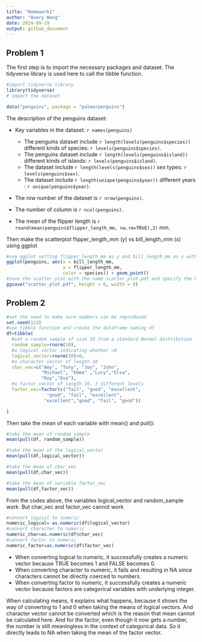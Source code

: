 ```yaml
---
title: "Homework1"
author: "Avery Wang"
date: 2024-09-19
output: github_document
---
```


## Problem 1

The first step is to import the necessary packages and dataset. The tidyverse library is used here to call the tibble function.

```r
#import tidyverse library 
library(tidyverse)
# import the dataset

data("penguins", package = "palmerpenguins")
```

The description of the penguins dataset: 

* Key variables in the dataset: `r names(penguins)`

  * The penguins dataset include `r length(levels(penguins$species))` different             kinds of species: `r levels(penguins$species)`.
  * The penguins dataset include `r length(levels(penguins$island))` different               kinds of islands: `r levels(penguins$island)`.
  * The dataset include `r length(levels(penguins$sex))` sex types: 
      `r levels(penguins$sex)`. 
  * The dataset include `r length(unique(penguins$year))` different years :
    `r unique(penguins$year)`. 

* The row number of the dataset is `r nrow(penguins)`.

* The number of column is `r ncol(penguins)`.

* The mean of the flipper length is `r round(mean(penguins$flipper_length_mm, na.rm=TRUE),2)` mm.

Then make the scatterplot flipper_length_mm (y) vs bill_length_mm (x) using ggplot

```r
#use ggplot setting flipper_length_mm as y and bill_length_mm as x with geom_point() to make scatterplot
ggplot(penguins, aes(x = bill_length_mm, 
                     y = flipper_length_mm,
                     color = species)) + geom_point()
#save the scatter plot with the name scatter_plot.pdf and specify the height and width 
ggsave("scatter_plot.pdf", height = 6, width = 8)
```


## Problem 2

```r
#set the seed to make sure numbers can be reproduced
set.seed(123)
#use tibble function and create the dataframe naming df
df=tibble(
  #set a random sample of size 10 from a standard Normal distribution
  random_sample=rnorm(10),
  #a logical vector indicating whether >0
  logical_vector=rnorm(10)>0,
  #a character vector of length 10
  char_vec=c("Amy", "Tony", "Joy", "John", 
             "Michael", "Emma" ,"Lucy","Elsa",
             "Roy","Eva"),
  #a factor vector of length 10, 3 different levels
  factor_vec=factor(c("fail", "good", "excellent", 
               "good", "fail", "excellent", 
              "excellent","good", "fail", "good"))

)
```


Then take the mean of each variable with mean() and pull():

```r
#take the mean of random_sample
mean(pull(df, random_sample))
```

```r
#take the mean of the logical_vector
mean(pull(df,logical_vector))
```

```r
#take the mean of char_vec
mean(pull(df,char_vec))
```

```r
#take the mean of variable factor_vec
mean(pull(df,factor_vec))
```

From the codes above, the variables logical_vector and random_sample work. But char_vec and factor_vec cannot work

```r
#convert logical to numeric
numeric_logical= as.numeric(df$logical_vector)
#convert character to numeric
numeric_char=as.numeric(df$char_vec)
#convert factor to numeric 
numeric_factor=as.numeric(df$factor_vec)
```


* When converting logical to numeric, it successfully creates a numeric vector because TRUE becomes 1 and FALSE becomes 0.
* When converting character to numeric, it fails and resulting in NA since characters cannot be directly coerced to numbers.
* When converting factor to numeric, it successfully creates a numeric vector because factors are categorical variables with underlying integer.

When calculating means, it explains what happens, because it shows the way of  converting to 1 and 0 when taking the means of logical vectors. And character vector cannot be converted which is the reason that mean cannot be calculated here. And for the factor, even though it now gets a number, the number is still meaningless in the context of categorical data. So it directly leads to NA when taking the mean of the factor vector.



